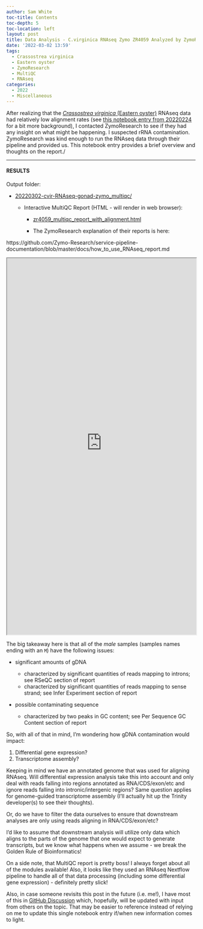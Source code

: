 ```yaml
---
author: Sam White
toc-title: Contents
toc-depth: 5
toc-location: left
layout: post
title: Data Analysis - C.virginica RNAseq Zymo ZR4059 Analyzed by ZymoResearch
date: '2022-03-02 13:59'
tags: 
  - Crassostrea virginica
  - Eastern oyster
  - ZymoResearch
  - MultiQC
  - RNAseq
categories: 
  - 2022
  - Miscellaneous
---
```

After realizing that the [_Crassostrea virginica_ (Eastern oyster)](https://en.wikipedia.org/wiki/Eastern_oyster) RNAseq data had relatively low alignment rates (see [this notebook entry from 20220224](https://robertslab.github.io/sams-notebook/posts/2022/2022-02-24-Trimming---Additional-20bp-from-C.virginica-Gonad-RNAseq-with-fastp-on-Mox/) for a bit more background), I contacted ZymoResearch to see if they had any insight on what might be happening. I suspected rRNA contamination. ZymoResearch was kind enough to run the RNAseq data through their pipeline and provided us. This notebook entry provides a brief overview and thoughts on the report./


---

#### RESULTS

Output folder:

- [20220302-cvir-RNAseq-gonad-zymo_multiqc/](https://gannet.fish.washington.edu/Atumefaciens/20220302-cvir-RNAseq-gonad-zymo_multiqc/)

  - Interactive MultiQC Report (HTML - will render in web browser):

    - [zr4059_multiqc_report_with_alignment.html](https://gannet.fish.washington.edu/Atumefaciens/20220302-cvir-RNAseq-gonad-zymo_multiqc/zr4059_multiqc_report_with_alignment.html)

    - The ZymoResearch explanation of their reports is here:

https://github.com/Zymo-Research/service-pipeline-documentation/blob/master/docs/how_to_use_RNAseq_report.md


<iframe src="https://gannet.fish.washington.edu/Atumefaciens/20220302-cvir-RNAseq-gonad-zymo_multiqc/zr4059_multiqc_report_with_alignment.html" width="100%" height="1000" scrolling="yes"></iframe>




The big takeaway here is that all of the _male_ samples (samples names ending with an `M`) have the following issues:

- significant amounts of gDNA

  - characterized by significant quantities of reads mapping to introns; see RSeQC section of report
  - characterized by significant quantities of reads mapping to sense strand; see Infer Experiment section of report

- possible contaminating sequence

  - characterized by two peaks in GC content; see Per Sequence GC Content section of report

So, with all of that in mind, I'm wondering how gDNA contamination would impact:

1. Differential gene expression?
2. Transcriptome assembly?

Keeping in mind we have an annotated genome that was used for aligning RNAseq. Will differential expression analysis take this into account and only deal with reads falling into regions annotated as RNA/CDS/exon/etc and ignore reads falling into intronic/intergenic regions? Same question applies for genome-guided transcriptome assembly (I'll actually hit up the Trinity developer(s) to see their thoughts).

Or, do we have to filter the data ourselves to ensure that downstream analyses are only using reads aligning in RNA/CDS/exon/etc?

I'd like to assume that downstream analysis will utilize only data which aligns to the parts of the genome that one would expect to generate transcripts, but we know what happens when we assume - we break the Golden Rule of Bioinformatics!

On a side note, that MultiQC report is pretty boss! I always forget about all of the modules available! Also, it looks like they used an RNAseq Nextflow pipeline to handle all of that data processing (including some differential gene expression) - definitely pretty slick!

Also, in case someone revisits this post in the future (i.e. me!), I have most of this in [GitHub Discussion](https://github.com/RobertsLab/resources/discussions/1421) which, hopefully, will be updated with input from others on the topic. That may be easier to reference instead of relying on me to update this single notebook entry if/when new information comes to light.